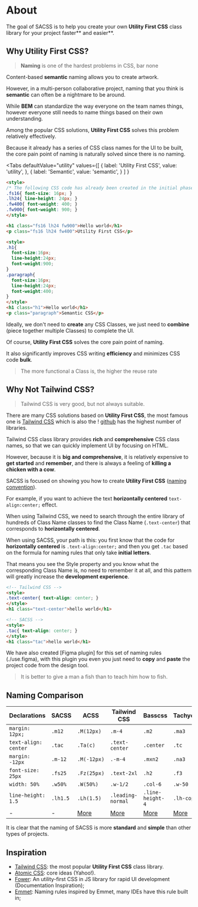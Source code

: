 # About

The goal of SACSS is to help you create your own **Utility First CSS** class library for your project faster** and easier**.


## Why Utility First CSS?

> **Naming** is one of the hardest problems in CSS, bar none

Content-based **semantic** naming allows you to create artwork.

However, in a multi-person collaborative project, naming that you think is **semantic** can often be a nightmare to be around.

While **BEM** can standardize the way everyone on the team names things, however everyone still needs to name things based on their own understanding.

Among the popular CSS solutions, **Utility First CSS** solves this problem relatively effectively.

Because it already has a series of CSS class names for the UI to be built, the core pain point of naming is naturally solved since there is no naming.

<Tabs
  defaultValue="utility"
  values={[
    { label: 'Utility First CSS', value: 'utility', },
    { label: 'Semantic', value: 'semantic', }
  ]
  }
>
<TabItem value="utility">

```html
<style>
/* The following CSS code has already been created in the initial phase, and only needs to be used in the development phase */
.fs16{ font-size: 16px; }
.lh24{ line-height: 24px; }
.fw400{ font-weight: 400; }
.fw900{ font-weight: 900; }
</style>

<h1 class="fs16 lh24 fw900">Hello world</h1>
<p class="fs16 lh24 fw400">Utility First CSS</p>
```
</TabItem>

<TabItem value="semantic">

```html
<style>
.h1{
  font-size:16px;
  line-height:24px;
  font-weight:900;
}
.paragraph{
  font-size:16px;
  line-height:24px;
  font-weight:400;
}
</style>
<h1 class="h1">Hello world</h1>
<p class="paragraph">Semantic CSS</p>
```

</TabItem>

</Tabs>

Ideally, we don't need to **create** any CSS Classes, we just need to **combine** (piece together multiple Classes) to complete the UI.

Of course, **Utility First CSS** solves the core pain point of naming.

It also significantly improves CSS writing **efficiency** and minimizes CSS code **bulk**.

> The more functional a Class is, the higher the reuse rate

## Why Not Tailwind CSS?

> Tailwind CSS is very good, but not always suitable.

There are many CSS solutions based on **Utility First CSS**, the most famous one is [Tailwind CSS](https://tailwindcss.com/) which is also the ! [github](https://img.shields.io/github/stars/tailwindlabs/tailwindcss.svg?style=social) has the highest number of libraries.

Tailwind CSS class library provides **rich** and **comprehensive** CSS class names, so that we can quickly implement UI by focusing on HTML.

However, because it is **big and comprehensive**, it is relatively expensive to **get started** and **remember**, and there is always a feeling of **killing a chicken with a cow**.

SACSS is focused on showing you how to create **Utility First CSS** ([naming convention](./guides.name)).

For example, if you want to achieve the text **horizontally centered** `text-align:center;` effect.

When using Tailwind CSS, we need to search through the entire library of hundreds of Class Name classes to find the Class Name (`.text-center`) that corresponds to **horizontally centered**.

When using SACSS, your path is this: you first know that the code for **horizontally centered** is `.text-align:center;` and then you get `.tac` based on the formula for naming rules that only take **initial letters**.

That means you see the Style property and you know what the corresponding Class Name is, no need to remember it at all, and this pattern will greatly increase the **development experience**.

```html
<!-- Tailwind CSS -->
<style>
.text-center{ text-align: center; }
</style>
<h1 class="text-center">hello world</h1>

<!-- SACSS -->
<style>
.tac{ text-align: center; }
</style>
<h1 class="tac">hello world</h1>
```

We have also created [Figma plugin] for this set of naming rules (./use.figma), with this plugin you even you just need to **copy** and **paste** the project code from the design tool.

> It is better to give a man a fish than to teach him how to fish.

## Naming Comparison

| Declarations         | SACSS     | ACSS       | Tailwind CSS      | Basscss          | Tachyons   |
| -------------------- | -------- | ----------- | ----------------- | ---------------- | ---------- |
| `margin: 12px;`      | `.m12`   | `.M(12px)`  | `.m-4`            | `.m2`            | `.ma3`     |
| `text-align: center` | `.tac`   | `.Ta(c)`    | `.text-center`    | `.center`        | `.tc`      |
| `margin: -12px`      | `.m-12`  | `.M(-12px)` | `.-m-4`           | `.mxn2`          | `.na3`     |
| `font-size: 25px`    | `.fs25`  | `.Fz(25px)` | `.text-2xl`       | `.h2`            | `.f3`      |
| `width: 50%`         | `.w50%`  | `.W(50%)`   | `.w-1/2`          | `.col-6`         | `.w-50`    |
| `line-height: 1.5`   | `.lh1.5` | `.Lh(1.5)`  | `.leading-normal` | `.line-height-4` | `.lh-copy` |
| - | - | [More](https://acss.io/) | [More](https://tailwindcss.com/) |[More](https://basscss.com/) |[More](http://tachyons.io/) |

It is clear that the naming of SACSS is more **standard** and **simple** than other types of projects.

## Inspiration

- [Tailwind CSS](https://tailwindcss.com/): the most popular **Utility First CSS** class library.
- [Atomic CSS](https://acss.io/): core ideas (Yahoo!).
- [Fower](https://fower.vercel.app/): An utility-first CSS in JS library for rapid UI development (Documentation Inspiration);
- [Emmet](https://www.emmet.io/): Naming rules inspired by Emmet, many IDEs have this rule built in;
